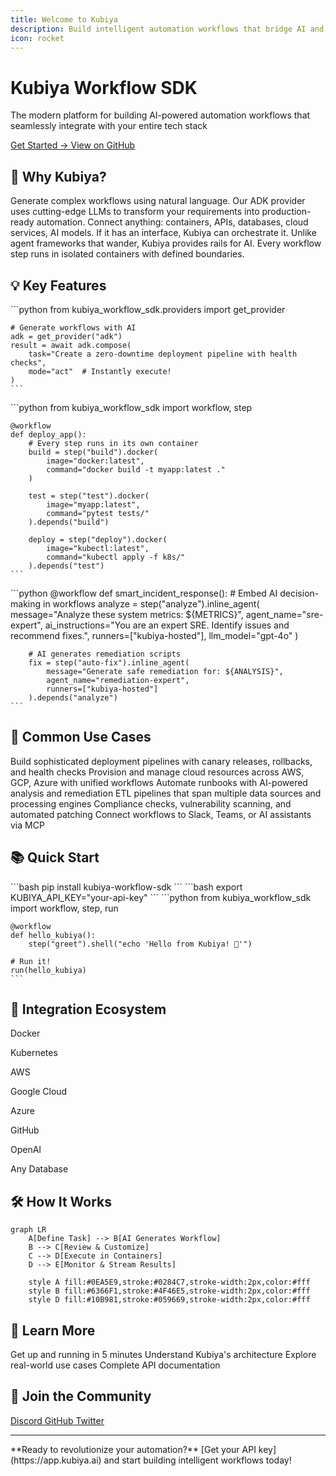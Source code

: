 ```yaml
---
title: Welcome to Kubiya
description: Build intelligent automation workflows that bridge AI and infrastructure
icon: rocket
---
```


<div className="hero">
  <h1 className="text-5xl font-bold mb-4">
    Kubiya Workflow SDK
  </h1>
  <p className="text-xl mb-8">
    The modern platform for building AI-powered automation workflows that seamlessly integrate with your entire tech stack
  </p>
  <div className="flex gap-4">
    <a href="/getting-started/quickstart" className="button primary-button px-6 py-3">
      Get Started →
    </a>
    <a href="https://github.com/kubiya-sandbox/workflows" className="button secondary-button px-6 py-3">
      View on GitHub
    </a>
  </div>
</div>

## 🚀 Why Kubiya?

<div className="feature-grid">
  <Card title="AI-Native Platform" icon="brain" color="#0EA5E9">
    Generate complex workflows using natural language. Our ADK provider uses cutting-edge LLMs to transform your requirements into production-ready automation.
  </Card>
  
  <Card title="Universal Integration" icon="plug" color="#6366F1">
    Connect anything: containers, APIs, databases, cloud services, AI models. If it has an interface, Kubiya can orchestrate it.
  </Card>
  
  <Card title="Deterministic Execution" icon="shield-check" color="#10B981">
    Unlike agent frameworks that wander, Kubiya provides rails for AI. Every workflow step runs in isolated containers with defined boundaries.
  </Card>
</div>

## 💡 Key Features

<Tabs>
  <Tab title="🤖 AI Workflow Generation">
    ```python
    from kubiya_workflow_sdk.providers import get_provider
    
    # Generate workflows with AI
    adk = get_provider("adk")
    result = await adk.compose(
        task="Create a zero-downtime deployment pipeline with health checks",
        mode="act"  # Instantly execute!
    )
    ```
  </Tab>
  
  <Tab title="🔧 Simple DSL">
    ```python
    from kubiya_workflow_sdk import workflow, step
    
    @workflow
    def deploy_app():
        # Every step runs in its own container
        build = step("build").docker(
            image="docker:latest",
            command="docker build -t myapp:latest ."
        )
        
        test = step("test").docker(
            image="myapp:latest",
            command="pytest tests/"
        ).depends("build")
        
        deploy = step("deploy").docker(
            image="kubectl:latest",
            command="kubectl apply -f k8s/"
        ).depends("test")
    ```
  </Tab>
  
  <Tab title="🧠 Intelligent Agents">
    ```python
    @workflow
    def smart_incident_response():
        # Embed AI decision-making in workflows
        analyze = step("analyze").inline_agent(
            message="Analyze these system metrics: ${METRICS}",
            agent_name="sre-expert",
            ai_instructions="You are an expert SRE. Identify issues and recommend fixes.",
            runners=["kubiya-hosted"],
            llm_model="gpt-4o"
        )
        
        # AI generates remediation scripts
        fix = step("auto-fix").inline_agent(
            message="Generate safe remediation for: ${ANALYSIS}",
            agent_name="remediation-expert",
            runners=["kubiya-hosted"]
        ).depends("analyze")
    ```
  </Tab>
</Tabs>

## 🎯 Common Use Cases

<CardGroup cols={3}>
  <Card title="CI/CD Pipelines" icon="code-branch">
    Build sophisticated deployment pipelines with canary releases, rollbacks, and health checks
  </Card>
  
  <Card title="Infrastructure Automation" icon="server">
    Provision and manage cloud resources across AWS, GCP, Azure with unified workflows
  </Card>
  
  <Card title="Incident Response" icon="bell">
    Automate runbooks with AI-powered analysis and remediation
  </Card>
  
  <Card title="Data Processing" icon="database">
    ETL pipelines that span multiple data sources and processing engines
  </Card>
  
  <Card title="Security Automation" icon="shield">
    Compliance checks, vulnerability scanning, and automated patching
  </Card>
  
  <Card title="ChatOps Integration" icon="message">
    Connect workflows to Slack, Teams, or AI assistants via MCP
  </Card>
</CardGroup>

## 📚 Quick Start

<Steps>
  <Step title="Install the SDK">
    ```bash
    pip install kubiya-workflow-sdk
    ```
  </Step>
  
  <Step title="Set your API key">
    ```bash
    export KUBIYA_API_KEY="your-api-key"
    ```
  </Step>
  
  <Step title="Create your first workflow">
    ```python
    from kubiya_workflow_sdk import workflow, step, run
    
    @workflow
    def hello_kubiya():
        step("greet").shell("echo 'Hello from Kubiya! 🚀'")
    
    # Run it!
    run(hello_kubiya)
    ```
  </Step>
</Steps>

## 🔗 Integration Ecosystem

<div className="grid grid-cols-2 md:grid-cols-4 gap-4 my-8">
  <div className="text-center p-4 border rounded-lg">
    <i className="fab fa-docker text-3xl text-blue-500 mb-2"></i>
    <p className="font-semibold">Docker</p>
  </div>
  <div className="text-center p-4 border rounded-lg">
    <i className="fab fa-kubernetes text-3xl text-blue-600 mb-2"></i>
    <p className="font-semibold">Kubernetes</p>
  </div>
  <div className="text-center p-4 border rounded-lg">
    <i className="fab fa-aws text-3xl text-orange-500 mb-2"></i>
    <p className="font-semibold">AWS</p>
  </div>
  <div className="text-center p-4 border rounded-lg">
    <i className="fab fa-google text-3xl text-blue-500 mb-2"></i>
    <p className="font-semibold">Google Cloud</p>
  </div>
  <div className="text-center p-4 border rounded-lg">
    <i className="fab fa-microsoft text-3xl text-blue-500 mb-2"></i>
    <p className="font-semibold">Azure</p>
  </div>
  <div className="text-center p-4 border rounded-lg">
    <i className="fab fa-github text-3xl text-gray-800 mb-2"></i>
    <p className="font-semibold">GitHub</p>
  </div>
  <div className="text-center p-4 border rounded-lg">
    <i className="fas fa-robot text-3xl text-green-500 mb-2"></i>
    <p className="font-semibold">OpenAI</p>
  </div>
  <div className="text-center p-4 border rounded-lg">
    <i className="fas fa-database text-3xl text-purple-500 mb-2"></i>
    <p className="font-semibold">Any Database</p>
  </div>
</div>

## 🛠️ How It Works

```mermaid
graph LR
    A[Define Task] --> B[AI Generates Workflow]
    B --> C[Review & Customize]
    C --> D[Execute in Containers]
    D --> E[Monitor & Stream Results]
    
    style A fill:#0EA5E9,stroke:#0284C7,stroke-width:2px,color:#fff
    style B fill:#6366F1,stroke:#4F46E5,stroke-width:2px,color:#fff
    style D fill:#10B981,stroke:#059669,stroke-width:2px,color:#fff
```

## 📖 Learn More

<CardGroup cols={2}>
  <Card title="Quick Start Guide" icon="play" href="/getting-started/quickstart">
    Get up and running in 5 minutes
  </Card>
  
  <Card title="Core Concepts" icon="book" href="/concepts/platform-overview">
    Understand Kubiya's architecture
  </Card>
  
  <Card title="Workflow Examples" icon="code" href="/workflows/examples">
    Explore real-world use cases
  </Card>
  
  <Card title="API Reference" icon="terminal" href="/api-reference/compose">
    Complete API documentation
  </Card>
</CardGroup>

## 🤝 Join the Community

<div className="flex gap-4 justify-center my-8">
  <a href="https://discord.gg/kubiya" className="flex items-center gap-2 px-4 py-2 border rounded-lg hover:bg-gray-50">
    <i className="fab fa-discord text-xl text-indigo-500"></i>
    <span>Discord</span>
  </a>
  <a href="https://github.com/kubiya-sandbox/workflows" className="flex items-center gap-2 px-4 py-2 border rounded-lg hover:bg-gray-50">
    <i className="fab fa-github text-xl"></i>
    <span>GitHub</span>
  </a>
  <a href="https://twitter.com/kubiya_ai" className="flex items-center gap-2 px-4 py-2 border rounded-lg hover:bg-gray-50">
    <i className="fab fa-twitter text-xl text-blue-400"></i>
    <span>Twitter</span>
  </a>
</div>

---

<Note>
  **Ready to revolutionize your automation?** [Get your API key](https://app.kubiya.ai) and start building intelligent workflows today!
</Note> 